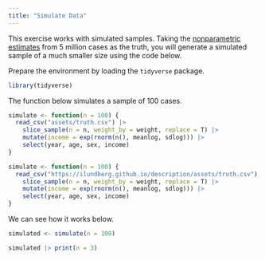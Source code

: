 ```yaml
---
title: "Simulate Data"
---
```


This exercise works with simulated samples. Taking the [nonparametric estimates](assets/truth.csv) from 5 million cases as the truth, you will generate a simulated sample of a much smaller size using the code below.

Prepare the environment by loading the `tidyverse` package.

```r
library(tidyverse)
```

The function below simulates a sample of 100 cases.

```r
simulate <- function(n = 100) {
  read_csv("assets/truth.csv") |>
    slice_sample(n = n, weight_by = weight, replace = T) |>
    mutate(income = exp(rnorm(n(), meanlog, sdlog))) |>
    select(year, age, sex, income)
}
```

```r
simulate <- function(n = 100) {
  read_csv("https://ilundberg.github.io/description/assets/truth.csv") |>
    slice_sample(n = n, weight_by = weight, replace = T) |>
    mutate(income = exp(rnorm(n(), meanlog, sdlog))) |>
    select(year, age, sex, income)
}
```

We can see how it works below.

```r
simulated <- simulate(n = 100)
```
```r
simulated |> print(n = 3)
```